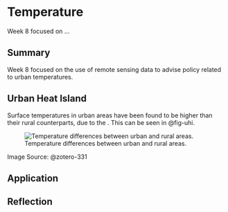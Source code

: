 # Temperature

Week 8 focused on ...

## Summary

Week 8 focused on the use of remote sensing data to advise policy related to urban temperatures.

## Urban Heat Island

Surface temperatures in urban areas have been found to be higher than their rural counterparts, due to the . This can be seen in @fig-uhi.

![Temperature differences between urban and rural areas. ](https://ho9an2-datap1.s3.eu-west-1.amazonaws.com/wmoext/s3fs-public/inline-images/The-effect-of-Urban-Heat-Island-UHI.png?qk73B0z_CjnVhzPB0EKJrRhxAUp83pk1){#fig-uhi}

Image Source: @zotero-331


## Application

## Reflection
